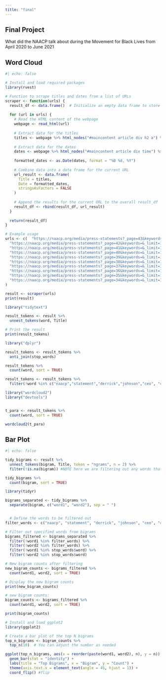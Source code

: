 ```yaml
---
title: "final"
---
```


## Final Project

What did the NAACP talk about during the Movement for Black Lives from April 2020 to June 2021

## Word Cloud

```r
#| echo: false

# Install and load required packages
library(rvest)

# Function to scrape titles and dates from a list of URLs
scraper <- function(urls) {
  result_df <- data.frame()  # Initialize an empty data frame to store the results
  
  for (url in urls) {
    # Read the HTML content of the webpage
    webpage <- read_html(url)
    
    # Extract data for the titles
    titles <- webpage %>% html_nodes("#maincontent article div h2 a") %>% html_text()
    
    # Extract data for the dates
    dates <- webpage %>% html_nodes("#maincontent article div time") %>% html_text()
    
    formatted_dates <- as.Date(dates, format = "%B %d, %Y")
    
    # Combine data into a data frame for the current URL
    url_result <- data.frame(
      Title = titles,
      Date = formatted_dates,
      stringsAsFactors = FALSE
    )
    
    # Append the results for the current URL to the overall result_df
    result_df <- rbind(result_df, url_result)
  }
  
  return(result_df)
}

# Example usage
urls <- c(  "https://naacp.org/media/press-statements?_page=43&keywords=&_limit=12",
  "https://naacp.org/media/press-statements?_page=42&keywords=&_limit=12",
  "https://naacp.org/media/press-statements?_page=41&keywords=&_limit=12",
  "https://naacp.org/media/press-statements?_page=40&keywords=&_limit=12",
  "https://naacp.org/media/press-statements?_page=39&keywords=&_limit=12",
  "https://naacp.org/media/press-statements?_page=38&keywords=&_limit=12",
  "https://naacp.org/media/press-statements?_page=37&keywords=&_limit=12",
  "https://naacp.org/media/press-statements?_page=36&keywords=&_limit=12",
  "https://naacp.org/media/press-statements?_page=35&keywords=&_limit=12",
  "https://naacp.org/media/press-statements?_page=34&keywords=&_limit=12"
)

result <- scraper(urls)
print(result)

library("tidytext")

result_tokens <- result %>%
  unnest_tokens(word, Title)

# Print the result
print(result_tokens)

library("dplyr")

result_tokens <- result_tokens %>%
  anti_join(stop_words)

result_tokens %>%
  count(word, sort = TRUE)

result_tokens <- result_tokens %>%
  filter(!word %in% c("naacp","statement","derrick","johnson","ceo", "conference", "52nd","releases"))

library("wordcloud2")
library("devtools")


t_para <- result_tokens %>%
  count(word, sort = TRUE)

wordcloud2(t_para)


```

## Bar Plot

```r
#| echo: false

tidy_bigrams <- result %>%
  unnest_tokens(bigram, Title, token = "ngrams", n = 2) %>%
  filter(!is.na(bigram)) #NOTE here we are filtering out any words that are not a part of

tidy_bigrams %>%
  count(bigram, sort = TRUE)

library(tidyr)

bigrams_separated <- tidy_bigrams %>%
  separate(bigram, c("word1", "word2"), sep = " ")


  # Define the words to be filtered out
filter_words <- c("naacp", "statement", "derrick", "johnson", "ceo", "conference", "52nd", "releases")

# Filter out specified words from bigrams
bigrams_filtered <- bigrams_separated %>%
  filter(!word1 %in% filter_words) %>%
  filter(!word2 %in% filter_words) %>%
  filter(!word1 %in% stop_words$word) %>%
  filter(!word2 %in% stop_words$word)

# New bigram counts after filtering
new_bigram_counts <- bigrams_filtered %>%
  count(word1, word2, sort = TRUE)

# Display the new bigram counts
print(new_bigram_counts)

# new bigram counts:
bigram_counts <- bigrams_filtered %>%
  count(word1, word2, sort = TRUE)

print(bigram_counts)

# Install and load ggplot2
library(ggplot2)

# Create a bar plot of the top N bigrams
top_n_bigrams <- bigram_counts %>%
  top_n(10)  # You can adjust the number as needed

ggplot(top_n_bigrams, aes(x = reorder(paste(word1, word2), n), y = n)) +
  geom_bar(stat = "identity") +
  labs(title = "Top Bigrams", x = "Bigram", y = "Count") +
  theme(axis.text.x = element_text(angle = 45, hjust = 1)) +  
  coord_flip() #flip
```
